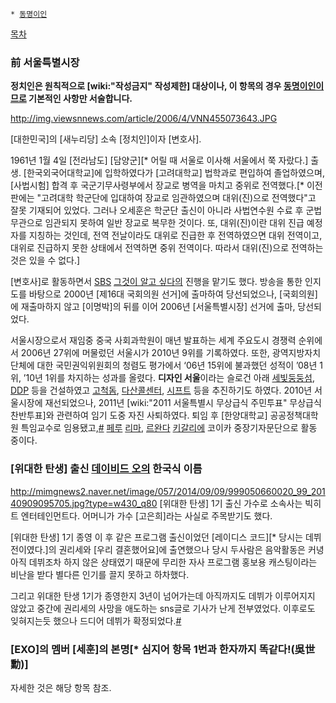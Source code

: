  * [[동명이인]]

[[목차]]

=== 前 서울특별시장 ===
'''정치인은 원칙적으로 [wiki:"작성금지" 작성제한] 대상이나, 이 항목의 경우 [[동명이인]]이므로 기본적인 사항만 서술합니다.'''

http://img.viewsnnews.com/article/2006/4/VNN455073643.JPG

[대한민국]의 [새누리당] 소속 [정치인]이자 [변호사]. 

1961년 1월 4일 [전라남도] [담양군][* 어릴 때 서울로 이사해 서울에서 쭉 자랐다.] 출생. [한국외국어대학교]에 입학하였다가 [고려대학교] 법학과로 편입하여 졸업하였으며, [사법시험] 합격 후 국군기무사령부에서 장교로 병역을 마치고 중위로 전역했다.[* 이전 판에는 "고려대학 학군단에 입대하여 장교로 임관하였으며 대위(진)으로 전역했다"고 잘못 기재되어 있었다. 그러나 오세훈은 학군단 출신이 아니라 사법연수원 수료 후 군법무관으로 임관되지 못하여 일반 장교로 복무한 것이다. 또, 대위(진)이란 대위 진급 예정자를 지칭하는 것인데, 전역 전날이라도 대위로 진급한 후 전역하였으면 대위 전역이고, 대위로 진급하지 못한 상태에서 전역하면 중위 전역이다. 따라서 대위(진)으로 전역하는 것은 있을 수 없다.]

[변호사]로 활동하면서 [[SBS]] [[그것이 알고 싶다]]의 진행을 맡기도 했다. 방송을 통한 인지도를 바탕으로 2000년 [제16대 국회의원 선거]에 출마하여 당선되었으나, [국회의원]에 재출마하지 않고 [이명박]의 뒤를 이어 2006년 [서울특별시장] 선거에 출마, 당선되었다.

서울시장으로서 재임중 중국 사회과학원이 매년 발표하는 세계 주요도시 경쟁력 순위에서 2006년 27위에 머물렀던 서울시가 2010년 9위를 기록하였다. 또한, 광역지방자치단체에 대한 국민권익위원회의 청렴도 평가에서 ‘06년 15위에 불과했던 성적이 ’08년 1위, ’10년 1위를 차지하는 성과를 올렸다. '''디자인 서울'''이라는 슬로건 아래 [[세빛둥둥섬]], [[DDP]] 등을 건설하였고 [[고척돔]], [[다산콜센터]], [[시프트]] 등을 추진하기도 하였다. 2010년 서울시장에 재선되었으나, 2011년 [wiki:"2011 서울특별시 무상급식 주민투표" 무상급식 찬반투표]와 관련하여 임기 도중 자진 사퇴하였다. 퇴임 후 [한양대학교] 공공정책대학원 특임교수로 임용됐고,[http://news.naver.com/main/read.nhn?mode=LSD&mid=sec&sid1=102&oid=421&aid=0000243784 #] [[페루]] [[리마]], [[르완다]] [[키갈리]]에 코이카 중장기자문단으로 활동 중이다.
=== [위대한 탄생] 출신 [[데이비드 오]]의 한국식 이름 ===
http://mimgnews2.naver.net/image/057/2014/09/09/999050660020_99_20140909095705.jpg?type=w430_q80
[위대한 탄생] 1기 출신 가수로 소속사는 빅히트 엔터테인먼트다. 어머니가 가수 [고은희]라는 사실로 주목받기도 했다.

[위대한 탄생] 1기 종영 이 후 같은 프로그램 출신이었던 [레이디스 코드][* 당시는 데뷔 전이였다.]의 권리세와 [우리 결혼했어요]에 출연했으나 당시 두사람은 음악활동은 커녕 아직 데뷔조차 하지 않은 상태였기 때문에 무리한 자사 프로그램 홍보용 캐스팅이라는 비난을 받다 별다른 인기를 끌지 못하고 하차했다.

그리고 위대한 탄생 1기가 종영한지 3년이 넘어가는데 아직까지도 데뷔가 이루어지지 않았고 중간에 권리세의 사망을 애도하는 sns글로 기사가 난게 전부였었다. 이후로도 잊혀지는듯 했으나 드디어 데뷔가 확정되었다.[http://m.entertain.naver.com/read?oid=108&aid=0002398046 #]
=== [EXO]의 멤버 [세훈]의 본명[* 심지어 항목 1번과 한자까지 똑같다!(吳世勳)] ===
자세한 것은 해당 항목 참조.
